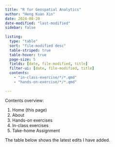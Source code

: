 ```yaml
---
title: "R for Geospatial Analytics"
author: "Heng Kuan Xin"
date: 2024-08-20
date-modified: "last-modified"
sidebar: false
  
listing:
  type: "table"
  sort: "file-modified desc"
  table-striped: true
  table-hover: true
  page-size: 5
  fields: [date, file-modified, title]
  filter-ui: [date, file-modified, title]
  contents:
    - "in-class-exercise/*/*.qmd"
    - "hands-on-exercise/*/*.qmd"
  
---
```


Contents overview:

1.  Home (this page)
2.  About
3.  Hands-on exercises
4.  In-class exercises
5.  Take-home Assignment

The table below shows the latest edits I have added.